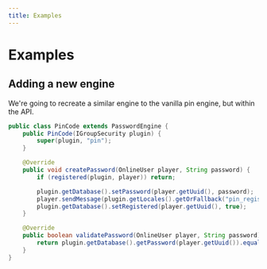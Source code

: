 ```yaml
---
title: Examples
---
```


# Examples

## Adding a new engine

We're going to recreate a similar engine to the vanilla pin engine, but within the API.

```java
public class PinCode extends PasswordEngine {
	public PinCode(IGroupSecurity plugin) {
		super(plugin, "pin");
	}

	@Override
	public void createPassword(OnlineUser player, String password) {
		if (registered(plugin, player)) return;

		plugin.getDatabase().setPassword(player.getUuid(), password);
		player.sendMessage(plugin.getLocales().getOrFallback("pin_registered"));
		plugin.getDatabase().setRegistered(player.getUuid(), true);
	}

	@Override
	public boolean validatePassword(OnlineUser player, String password) {
		return plugin.getDatabase().getPassword(player.getUuid()).equals(password);
	}
}
```

